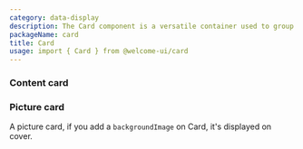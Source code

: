 ```yaml
---
category: data-display
description: The Card component is a versatile container used to group related information in a visually distinct way. It often includes elements like a header, body, and footer, providing a cohesive layout for displaying content such as text, images, and actions. Cards enhance the user experience by organizing information into manageable sections.
packageName: card
title: Card
usage: import { Card } from @welcome-ui/card
---
```


### Content card

<div data-playground="content.tsx" data-component="Card"></div>

### Picture card

A picture card, if you add a `backgroundImage` on Card, it's displayed on cover.

<div data-playground="picture.tsx" data-component="Card"></div>
